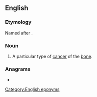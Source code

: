==English==
{{wikipedia}}

===Etymology===
Named after {{w|James Ewing}}.

===Noun===
{{en-noun|head=[[Ewing]]'s [[sarcoma]]}}

# {{lb|en|pathology}} A particular type of [[cancer]] of the [[bone]].

===Anagrams===
* {{l|en|Ewing sarcomas}}

[[Category:English eponyms]]